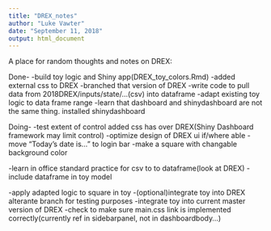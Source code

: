```yaml
---
title: "DREX_notes"
author: "Luke Vawter"
date: "September 11, 2018"
output: html_document
---
```


A place for random thoughts and notes on DREX:

Done-
-build toy logic and Shiny app(DREX_toy_colors.Rmd)
-added external css to DREX
-branched that version of DREX
-write code to pull data from 2018DREX/inputs/state/...(csv) into dataframe
-adapt existing toy logic to data frame range
-learn that dashboard and shinydashboard are not the same thing. installed shinydashboard


Doing-
-test extent of control added css has over DREX(Shiny Dashboard framework may limit control)
-optimize design of DREX ui if/where able
-move "Today's date is..." to login bar
-make a square with changable background color

-learn in office standard practice for csv to to dataframe(look at DREX)
-include dataframe in toy model

-apply adapted logic to square in toy
-(optional)integrate toy into DREX alterante branch for testing purposes
-integrate toy into current master version of DREX 
-check to make sure main.css link is implemented correctly(currently ref in sidebarpanel, not in dashboardbody...)
